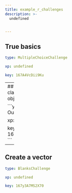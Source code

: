 ```yaml
---
title: example_r_challenges
description: >-
  undefined


---
```

## True basics

```yaml
type: MultipleChoiceChallenge

xp: undefined

key: 167A4VcDii9Ku
```














---
## Identify the class of an object

```yaml
type: OutputChallenge

xp: undefined

key: 167oSz8A19yBt
```














---
## Create a vector

```yaml
type: BlanksChallenge

xp: undefined

key: 167y3A7MS2X70
```













